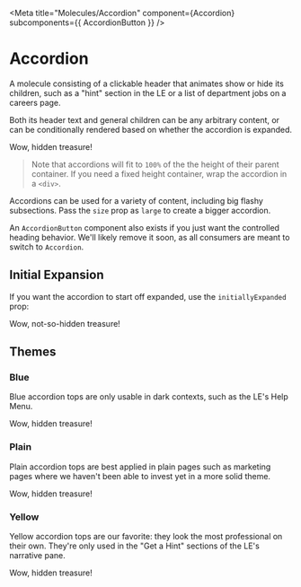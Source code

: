 
<Meta
  title="Molecules/Accordion"
  component={Accordion}
  subcomponents={{ AccordionButton }}
/>

# Accordion

<StoryStatus status="volatile" />

A molecule consisting of a clickable header that animates show or hide its children,
such as a "hint" section in the LE or a list of department jobs on a careers page.

Both its header text and general children can be any arbitrary content, or can be
conditionally rendered based on whether the accordion is expanded.

<Preview withSource="open">
  <Story name="Accordion">
    <Accordion
      header="Click to Toggle Me!"
      onChange={action('Changed')}
      size={select('Size', ['normal', 'large'], 'normal')}
      theme={select('Theme', ['blue', 'plain', 'yellow'], 'plain')}
    >
      Wow, hidden treasure!
    </Accordion>
  </Story>
</Preview>

<Props of={Accordion} />

> Note that accordions will fit to `100%` of the the height of their parent container.
> If you need a fixed height container, wrap the accordion in a `<div>`.

Accordions can be used for a variety of content, including big flashy subsections.
Pass the `size` prop as `large` to create a bigger accordion.

An `AccordionButton` component also exists if you just want the controlled heading behavior.
We'll likely remove it soon, as all consumers are meant to switch to `Accordion`.

## Initial Expansion

If you want the accordion to start off expanded, use the `initiallyExpanded` prop:

<Preview>
  <Story name="Initial Expansion">
    <Accordion
      header="Click to Toggle Me!"
      initiallyExpanded
      onChange={action('Changed')}
      theme={select('Theme', ['blue', 'plain', 'yellow'], 'yellow')}
    >
      Wow, not-so-hidden treasure!
    </Accordion>
  </Story>
</Preview>

## Themes

### Blue

Blue accordion tops are only usable in dark contexts, such as the LE's
Help Menu.

<Preview className="dark">
  <Story name="Blue">
    <Accordion
      header="Click to Toggle Me!"
      onChange={action('Changed')}
      theme="blue"
    >
      Wow, hidden treasure!
    </Accordion>
  </Story>
</Preview>

### Plain

Plain accordion tops are best applied in plain pages such as marketing pages
where we haven't been able to invest yet in a more solid theme.

<Preview>
  <Story name="Plain">
    <Accordion
      header="Click to Toggle Me!"
      onChange={action('Changed')}
      theme="plain"
    >
      Wow, hidden treasure!
    </Accordion>
  </Story>
</Preview>

### Yellow

Yellow accordion tops are our favorite: they look the most professional on
their own. They're only used in the "Get a Hint" sections of the LE's
narrative pane.

<Preview>
  <Story name="Yellow">
    <Accordion
      header="Click to Toggle Me!"
      onChange={action('Changed')}
      theme="yellow"
    >
      Wow, hidden treasure!
    </Accordion>
  </Story>
</Preview>

